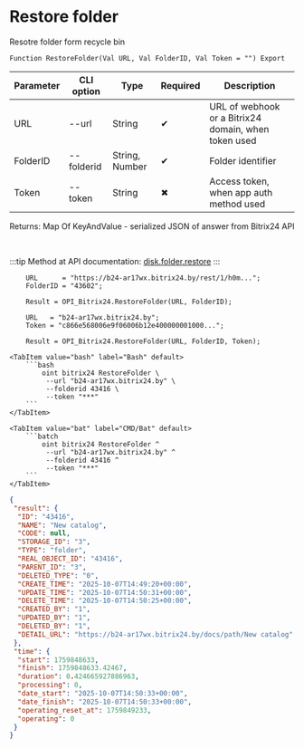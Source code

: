 ﻿---
sidebar_position: 9
description: Restore folder and other functions to work with Bitrix24 in the Open Integration Package, a free open-source integration library for 1C:Enterprise 8, OneScript and CLI
keywords: [1C, 1С, 1С:Enterprise, 1С:Enterprise 8.3, API, Integration, Services, Exchange, OneScript, CLI, Bitrix24]
---


# Restore folder
 Resotre folder form recycle bin



`Function RestoreFolder(Val URL, Val FolderID, Val Token = "") Export`

  | Parameter | CLI option | Type | Required | Description |
  |-|-|-|-|-|
  | URL | --url | String | &#x2714; | URL of webhook or a Bitrix24 domain, when token used |
  | FolderID | --folderid | String, Number | &#x2714; | Folder identifier |
  | Token | --token | String | &#x2716; | Access token, when app auth method used |

  
  Returns:  Map Of KeyAndValue - serialized JSON of answer from Bitrix24 API

<br/>

:::tip
Method at API documentation: [disk.folder.restore](https://dev.1c-bitrix.ru/rest_help/disk/folder/disk_folder_restore.php)
:::
<br/>


```bsl title="1C:Enterprise/OneScript code example"
    URL      = "https://b24-ar17wx.bitrix24.by/rest/1/h0m...";
    FolderID = "43602";

    Result = OPI_Bitrix24.RestoreFolder(URL, FolderID);

    URL   = "b24-ar17wx.bitrix24.by";
    Token = "c866e568006e9f06006b12e400000001000...";

    Result = OPI_Bitrix24.RestoreFolder(URL, FolderID, Token);
```
 

 <Tabs>
  
    <TabItem value="bash" label="Bash" default>
        ```bash
            oint bitrix24 RestoreFolder \
             --url "b24-ar17wx.bitrix24.by" \
             --folderid 43416 \
             --token "***"
        ```
    </TabItem>
  
    <TabItem value="bat" label="CMD/Bat" default>
        ```batch
            oint bitrix24 RestoreFolder ^
             --url "b24-ar17wx.bitrix24.by" ^
             --folderid 43416 ^
             --token "***"
        ```
    </TabItem>
</Tabs>


```json title="Result"
{
 "result": {
  "ID": "43416",
  "NAME": "New catalog",
  "CODE": null,
  "STORAGE_ID": "3",
  "TYPE": "folder",
  "REAL_OBJECT_ID": "43416",
  "PARENT_ID": "3",
  "DELETED_TYPE": "0",
  "CREATE_TIME": "2025-10-07T14:49:20+00:00",
  "UPDATE_TIME": "2025-10-07T14:50:31+00:00",
  "DELETE_TIME": "2025-10-07T14:50:25+00:00",
  "CREATED_BY": "1",
  "UPDATED_BY": "1",
  "DELETED_BY": "1",
  "DETAIL_URL": "https://b24-ar17wx.bitrix24.by/docs/path/New catalog"
 },
 "time": {
  "start": 1759848633,
  "finish": 1759848633.42467,
  "duration": 0.424665927886963,
  "processing": 0,
  "date_start": "2025-10-07T14:50:33+00:00",
  "date_finish": "2025-10-07T14:50:33+00:00",
  "operating_reset_at": 1759849233,
  "operating": 0
 }
}
```
